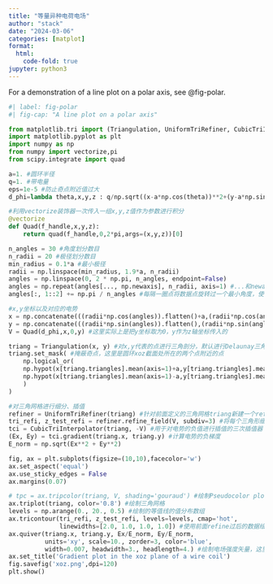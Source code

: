 ```yaml
---
title: "等量异种电荷电场"
author: "stack"
date: "2024-03-06"
categories: [matplot]
format:
  html:
    code-fold: true
jupyter: python3
---
```


For a demonstration of a line plot on a polar axis, see @fig-polar.

```python
#| label: fig-polar
#| fig-cap: "A line plot on a polar axis"

from matplotlib.tri import (Triangulation, UniformTriRefiner, CubicTriInterpolator)
import matplotlib.pyplot as plt
import numpy as np
from numpy import vectorize,pi
from scipy.integrate import quad

a=1. #圆环半径
q=1. #带电量
eps=1e-5 #防止奇点附近值过大
d_phi=lambda theta,x,y,z : q/np.sqrt((x-a*np.cos(theta))**2+(y-a*np.sin(theta))**2+z**2+eps)

#利用vectorize装饰器一次传入一组x,y,z值作为参数进行积分
@vectorize
def Quad(f_handle,x,y,z):
    return quad(f_handle,0,2*pi,args=(x,y,z))[0]

n_angles = 30 #角度划分数目
n_radii = 20 #极径划分数目
min_radius = 0.1*a #最小极径
radii = np.linspace(min_radius, 1.9*a, n_radii)
angles = np.linspace(0, 2 * np.pi, n_angles, endpoint=False)
angles = np.repeat(angles[..., np.newaxis], n_radii, axis=1) #...和newaxis都是索引的高级写法，具体作用参见https://numpy.org/doc/stable/reference/arrays.indexing.html
angles[:, 1::2] += np.pi / n_angles #每隔一圈点将数据点旋转过一个最小角度，使得点之间错开从而更好看（amazing）

#x,y坐标以及对应的电势
x = np.concatenate(((radii*np.cos(angles)).flatten()+a,(radii*np.cos(angles)).flatten()-a),axis=0)
y = np.concatenate(((radii*np.sin(angles)).flatten(),(radii*np.sin(angles)).flatten()),axis=0)
V = Quad(d_phi,x,0,y) #这里实际上是把y坐标取为0，y作为z轴坐标传入的

triang = Triangulation(x, y) #对x,y代表的点进行三角剖分，默认进行Delaunay三角剖分
triang.set_mask( #掩蔽奇点，这里是圆环xoz截面处所在的两个点附近的点
    np.logical_or(
    np.hypot(x[triang.triangles].mean(axis=1)+a,y[triang.triangles].mean(axis=1))< 0.1*a,
    np.hypot(x[triang.triangles].mean(axis=1)-a,y[triang.triangles].mean(axis=1))< 0.1*a,
    )
)

#对三角网格进行细分、插值
refiner = UniformTriRefiner(triang) #针对前面定义的三角网格triang新建一个refiner
tri_refi, z_test_refi = refiner.refine_field(V, subdiv=3) #将每个三角形细分为4**subdiv个小三角，refine data，默认使用三次插值器
tci = CubicTriInterpolator(triang, -V) #用于对电势的负值进行插值的三次插值器
(Ex, Ey) = tci.gradient(triang.x, triang.y) #计算电势的负梯度
E_norm = np.sqrt(Ex**2 + Ey**2)

fig, ax = plt.subplots(figsize=(10,10),facecolor='w')
ax.set_aspect('equal')
ax.use_sticky_edges = False
ax.margins(0.07)

# tpc = ax.tripcolor(triang, V, shading='gouraud') #绘制Pseudocolor plots, 但是并不好看
ax.triplot(triang, color='0.8') #绘制三角网格
levels = np.arange(0., 20., 0.5) #绘制的等值线的值分布数组
ax.tricontour(tri_refi, z_test_refi, levels=levels, cmap='hot',
              linewidths=[2.0, 1.0, 1.0, 1.0]) #使用前面refine过后的数据绘制等值线图
ax.quiver(triang.x, triang.y, Ex/E_norm, Ey/E_norm,
          units='xy', scale=10., zorder=3, color='blue',
          width=0.007, headwidth=3., headlength=4.) #绘制电场强度矢量，这里进行了normalize，所有箭头长度相同
ax.set_title('Gradient plot in the xoz plane of a wire coil')
fig.savefig('xoz.png',dpi=120)
plt.show()
```